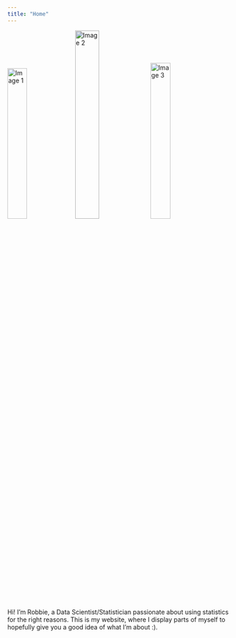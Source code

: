 ```yaml
---
title: "Home"
---
```


![Image 1](images/1unedit.png){fig-align="center" width=29.5%}
![Image 2](images/1.5.jpg){fig-align="center" width=33% style="filter: brightness(.90)"}
![Image 3](images/2.PNG){fig-align="center" width=30%}

Hi! I'm Robbie, a Data Scientist/Statistician passionate about using statistics for the right reasons. This is my website, where I display parts of myself to hopefully give you a good idea of what I'm about :).
